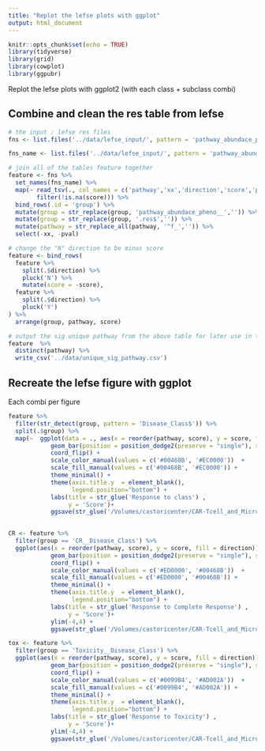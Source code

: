 ```yaml
---
title: "Replot the lefse plots with ggplot"
output: html_document
---
```


```r
knitr::opts_chunk$set(echo = TRUE)
library(tidyverse)
library(grid)
library(cowplot)
library(ggpubr)
```

Replot the lefse plots with ggplot2 (with each class + subclass combi)

## Combine and clean the res table from lefse

```r
# the input : lefse res files
fns <- list.files('../data/lefse_input/', pattern = 'pathway_abundace_pheno__[CR|Toxicity].+res$', full.names = T)

fns_name <- list.files('../data/lefse_input/', pattern = 'pathway_abundace_pheno__[CR|Toxicity].+res$')

# join all of the tables feature together
feature <- fns %>% 
  set_names(fns_name) %>% 
  map(~ read_tsv(., col_names = c('pathway','xx','direction','score','pval')) %>% 
        filter(!is.na(score))) %>% 
  bind_rows(.id = 'group') %>% 
  mutate(group = str_replace(group, 'pathway_abundace_pheno__','')) %>% 
  mutate(group = str_replace(group, '.res$','')) %>% 
  mutate(pathway = str_replace_all(pathway, '^f_','')) %>% 
  select(-xx, -pval)

# change the "N" direction to be minus score
feature <- bind_rows(
  feature %>% 
    split(.$direction) %>% 
    pluck('N') %>% 
    mutate(score = -score),
  feature %>% 
    split(.$direction) %>% 
    pluck('Y') 
) %>% 
  arrange(group, pathway, score)
```

```r
# output the sig unique pathway from the above table for later use in the bar plot
feature  %>% 
  distinct(pathway) %>% 
  write_csv('../data/unique_sig_pathway.csv')
```


## Recreate the lefse figure with ggplot

Each combi per figure

```r
feature %>% 
  filter(str_detect(group, pattern = 'Disease_Class$')) %>% 
  split(.$group) %>% 
  map(~  ggplot(data = ., aes(x = reorder(pathway, score), y = score, fill = direction)) +
            geom_bar(position = position_dodge2(preserve = "single"), stat = 'identity') +
            coord_flip() +
            scale_color_manual(values = c('#00468B', '#EC0000'))  +
            scale_fill_manual(values = c('#00468B', '#EC0000')) +
            theme_minimal() +
            theme(axis.title.y  = element_blank(), 
                  legend.position="bottom") +
            labs(title = str_glue('Response to class') ,
                 y = 'Score')+ 
            ggsave(str_glue('/Volumes/castoricenter/CAR-Tcell_and_Microbiota/humann2_shotgun/figs/lefse_results_ggplot_recreate/Response to class {.$group}.pdf'), device = 'pdf', width = 15, dpi = 300))
 
```

```r
CR <- feature %>% 
  filter(group == 'CR__Disease_Class') %>% 
  ggplot(aes(x = reorder(pathway, score), y = score, fill = direction)) +
            geom_bar(position = position_dodge2(preserve = "single"), stat = 'identity') +
            coord_flip() +
            scale_color_manual(values = c('#ED0000', '#00468B'))  +
            scale_fill_manual(values = c('#ED0000', '#00468B')) +
            theme_minimal() +
            theme(axis.title.y  = element_blank(), 
                  legend.position="bottom") +
            labs(title = str_glue('Response to Complete Response') ,
                 y = 'Score')+ 
            ylim(-4,4) +
            ggsave(str_glue('/Volumes/castoricenter/CAR-Tcell_and_Microbiota/humann2_shotgun/figs/lefse_results_ggplot_recreate/Response to CR.jpg'),  width = 12, dpi = 300 )

tox <- feature %>% 
  filter(group == 'Toxicity__Disease_Class') %>% 
  ggplot(aes(x = reorder(pathway, score), y = score, fill = direction)) +
            geom_bar(position = position_dodge2(preserve = "single"), stat = 'identity') +
            coord_flip() +
            scale_color_manual(values = c('#0099B4', '#AD002A'))  +
            scale_fill_manual(values = c('#0099B4', '#AD002A')) +
            theme_minimal() +
            theme(axis.title.y  = element_blank(), 
                  legend.position="bottom") +
            labs(title = str_glue('Response to Toxicity') ,
                 y = 'Score')+ 
            ylim(-4,4) +
            ggsave(str_glue('/Volumes/castoricenter/CAR-Tcell_and_Microbiota/humann2_shotgun/figs/lefse_results_ggplot_recreate/Response to tox.jpg'),  width = 12, dpi = 300, height = 3.5)


```



